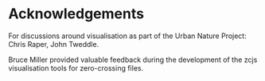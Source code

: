 # Acknowledgements

For discussions around visualisation as part of the Urban Nature Project: Chris Raper, John Tweddle.

Bruce Miller provided valuable feedback during the development of the zcjs visualisation tools for zero-crossing files.
